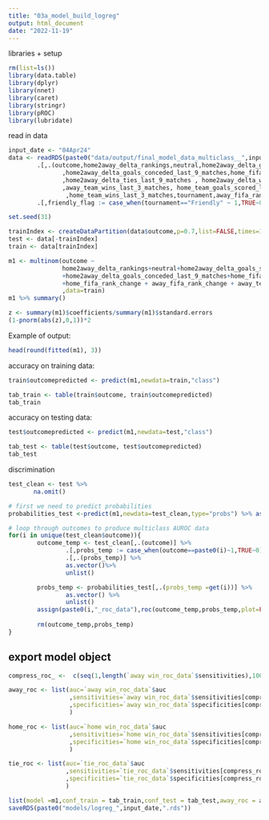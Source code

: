 ```yaml
---
title: "03a_model_build_logreg"
output: html_document
date: "2022-11-19"
---
```





libraries + setup
```r
rm(list=ls())
library(data.table)
library(dplyr)
library(nnet)
library(caret)
library(stringr)
library(pROC)
library(lubridate)
```

read in data
```r
input_date <- "04Apr24"
data <- readRDS(paste0("data/output/final_model_data_multiclass__",input_date,".rds")) %>%
        .[,.(outcome,home2away_delta_rankings,neutral,home2away_delta_goals_scored_last_9_matches
               ,home2away_delta_goals_conceded_last_9_matches,home_fifa_rank_change
               ,home2away_delta_ties_last_9_matches , home2away_delta_wins_last_9_matches
               ,away_team_wins_last_3_matches, home_team_goals_scored_last_3_matches
                ,home_team_wins_last_3_matches,tournament,away_fifa_rank_change)] %>%
        .[,friendly_flag := case_when(tournament=="Friendly" ~ 1,TRUE~0)]

```


```r
set.seed(31)

trainIndex <- createDataPartition(data$outcome,p=0.7,list=FALSE,times=1)
test <- data[-trainIndex]
train <- data[trainIndex]
```


```r
m1 <- multinom(outcome ~ 
               home2away_delta_rankings+neutral+home2away_delta_goals_scored_last_9_matches
               +home2away_delta_goals_conceded_last_9_matches+home_fifa_rank_change + home2away_delta_wins_last_9_matches
               +home_fifa_rank_change + away_fifa_rank_change + away_team_wins_last_3_matches 
               ,data=train)
m1 %>% summary()
```

```r
z <- summary(m1)$coefficients/summary(m1)$standard.errors
(1-pnorm(abs(z),0,1))*2
```




Example of output:

```r
head(round(fitted(m1), 3))
```

accuracy on training data:
```r
train$outcomepredicted <- predict(m1,newdata=train,"class")

tab_train <- table(train$outcome, train$outcomepredicted)
tab_train

```

accuracy on testing data:
```r
test$outcomepredicted <- predict(m1,newdata=test,"class")

tab_test <- table(test$outcome, test$outcomepredicted)
tab_test

```

discrimination
```r
test_clean <- test %>%
       na.omit()

# first we need to predict probabilities
probabilities_test <-predict(m1,newdata=test_clean,type="probs") %>% as.data.table()

# loop through outcomes to produce multiclass AUROC data
for(i in unique(test_clean$outcome)){
        outcome_temp <- test_clean[,.(outcome)] %>%
                .[,probs_temp := case_when(outcome==paste0(i)~1,TRUE~0)] %>%
                .[,.(probs_temp)] %>%
                as.vector()%>%
                unlist()

        probs_temp <- probabilities_test[,.(probs_temp =get(i))] %>% 
                as.vector() %>%
                unlist()
        assign(paste0(i,"_roc_data"),roc(outcome_temp,probs_temp,plot=FALSE))
        
        rm(outcome_temp,probs_temp)
}

```


## export model object
```r
compress_roc_ <-  c(seq(1,length(`away win_roc_data`$sensitivities),100),length(`away win_roc_data`$sensitivities))

away_roc <- list(auc=`away win_roc_data`$auc
                 ,sensitivities=`away win_roc_data`$sensitivities[compress_roc_]
                 ,specificities=`away win_roc_data`$specificities[compress_roc_]
                 )

home_roc <- list(auc=`home win_roc_data`$auc
                 ,sensitivities=`home win_roc_data`$sensitivities[compress_roc_]
                 ,specificities=`home win_roc_data`$specificities[compress_roc_]
                 )

tie_roc <- list(auc=`tie_roc_data`$auc
                ,sensitivities=`tie_roc_data`$sensitivities[compress_roc_]
                ,specificities=`tie_roc_data`$specificities[compress_roc_]
                )

list(model =m1,conf_train = tab_train,conf_test = tab_test,away_roc = away_roc,home_roc=home_roc,tie_roc=tie_roc)%>%
saveRDS(paste0("models/logreg_",input_date,".rds"))
```


